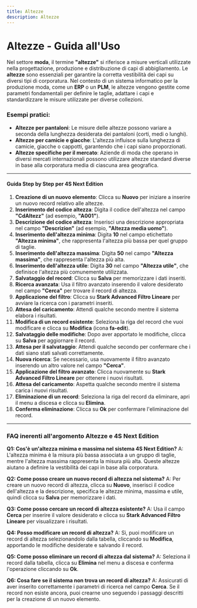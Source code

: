 ```yaml
---
title: Altezze
description: Altezze
---
```


# Altezze - Guida all'Uso

Nel settore **moda**, il termine **"altezze"** si riferisce a misure verticali utilizzate nella progettazione, produzione e distribuzione di capi di abbigliamento. Le **altezze** sono essenziali per garantire la corretta vestibilità dei capi su diversi tipi di corporatura. Nel contesto di un sistema informatico per la produzione moda, come un **ERP** o un **PLM**, le altezze vengono gestite come parametri fondamentali per definire le taglie, adattare i capi e standardizzare le misure utilizzate per diverse collezioni.

### Esempi pratici:

* **Altezze per pantaloni**: Le misure delle altezze possono variare a seconda della lunghezza desiderata dei pantaloni (corti, medi o lunghi).
* **Altezze per camicie e giacche**: L'altezza influisce sulla lunghezza di camicie, giacche o cappotti, garantendo che i capi siano proporzionati.
* **Altezze specifiche per il mercato**: Aziende di moda che operano in diversi mercati internazionali possono utilizzare altezze standard diverse in base alla corporatura media di ciascuna area geografica.

***

#### Guida Step by Step per 4S Next Edition

1. **Creazione di un nuovo elemento**: Clicca su **Nuovo** per iniziare a inserire un nuovo record relativo alle altezze.
2. **Inserimento del codice altezza**: Digita il codice dell'altezza nel campo **"CdAltezz"** (ad esempio, **"A001"**).
3. **Descrizione del codice altezza**: Inserisci una descrizione appropriata nel campo **"Descrizion"** (ad esempio, **"Altezza media uomo"**).
4. **Inserimento dell'altezza minima**: Digita **10** nel campo etichettato **"Altezza minima"**, che rappresenta l'altezza più bassa per quel gruppo di taglie.
5. **Inserimento dell'altezza massima**: Digita **50** nel campo **"Altezza massima"**, che rappresenta l'altezza più alta.
6. **Inserimento dell'altezza utile**: Digita **30** nel campo **"Altezza utile"**, che definisce l'altezza più comunemente utilizzata.
7. **Salvataggio del record**: Clicca su **Salva** per memorizzare i dati inseriti.
8. **Ricerca avanzata**: Usa il filtro avanzato inserendo il valore desiderato nel campo **"Cerca"** per trovare il record di altezza.
9. **Applicazione del filtro**: Clicca su **Stark Advanced Filtro Lineare** per avviare la ricerca con i parametri inseriti.
10. **Attesa del caricamento**: Attendi qualche secondo mentre il sistema elabora i risultati.
11. **Modifica di un record esistente**: Seleziona la riga del record che vuoi modificare e clicca su **Modifica** (icona **fa-edit**).
12. **Salvataggio delle modifiche**: Dopo aver apportato le modifiche, clicca su **Salva** per aggiornare il record.
13. **Attesa per il salvataggio**: Attendi qualche secondo per confermare che i dati siano stati salvati correttamente.
14. **Nuova ricerca**: Se necessario, usa nuovamente il filtro avanzato inserendo un altro valore nel campo **"Cerca"**.
15. **Applicazione del filtro avanzato**: Clicca nuovamente su **Stark Advanced Filtro Lineare** per ottenere i nuovi risultati.
16. **Attesa del caricamento**: Aspetta qualche secondo mentre il sistema carica i nuovi risultati.
17. **Eliminazione di un record**: Seleziona la riga del record da eliminare, apri il menu a discesa e clicca su **Elimina**.
18. **Conferma eliminazione**: Clicca su **Ok** per confermare l'eliminazione del record.

***

### FAQ inerenti all'argomento **Altezze** e 4S Next Edition

**Q1: Cos'è un'altezza minima e massima nel sistema 4S Next Edition?**
A: L'altezza minima è la misura più bassa associata a un gruppo di taglie, mentre l'altezza massima rappresenta la misura più alta. Queste altezze aiutano a definire la vestibilità dei capi in base alla corporatura.

**Q2: Come posso creare un nuovo record di altezza nel sistema?**
A: Per creare un nuovo record di altezza, clicca su **Nuovo**, inserisci il codice dell'altezza e la descrizione, specifica le altezze minima, massima e utile, quindi clicca su **Salva** per memorizzare i dati.

**Q3: Come posso cercare un record di altezza esistente?**
A: Usa il campo **Cerca** per inserire il valore desiderato e clicca su **Stark Advanced Filtro Lineare** per visualizzare i risultati.

**Q4: Posso modificare un record di altezza?**
A: Sì, puoi modificare un record di altezza selezionandolo dalla tabella, cliccando su **Modifica**, apportando le modifiche desiderate e salvando il record.

**Q5: Come posso eliminare un record di altezza dal sistema?**
A: Seleziona il record dalla tabella, clicca su **Elimina** nel menu a discesa e conferma l'operazione cliccando su **Ok**.

**Q6: Cosa fare se il sistema non trova un record di altezza?**
A: Assicurati di aver inserito correttamente i parametri di ricerca nel campo **Cerca**. Se il record non esiste ancora, puoi crearne uno seguendo i passaggi descritti per la creazione di un nuovo elemento.